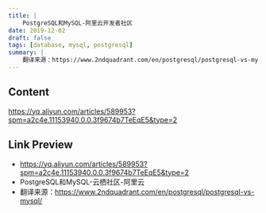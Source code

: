 ```yaml
---
title: |
    PostgreSQL和MySQL-阿里云开发者社区
date: 2019-12-02
draft: false
tags: [database, mysql, postgresql]
summary: |
    翻译来源：https://www.2ndquadrant.com/en/postgresql/postgresql-vs-mysql/    PostgreSQL和MySQL 之间有着根本的区别。在评估两个系统之间的差异和折衷之后，必须做出明智的决定。 我们已经提供了 PostgreSQL和MySQL之间最常被评估的特性和功能的相似之处和不同 之处：    开源 酸顺应性 SQL合规性 复制 性能 安全 主机...
---
```


## Content

https://yq.aliyun.com/articles/589953?spm=a2c4e.11153940.0.0.3f9674b7TeEqE5&type=2

## Link Preview

- https://yq.aliyun.com/articles/589953?spm=a2c4e.11153940.0.0.3f9674b7TeEqE5&type=2
- PostgreSQL和MySQL-云栖社区-阿里云
- 翻译来源：https://www.2ndquadrant.com/en/postgresql/postgresql-vs-mysql/ 
